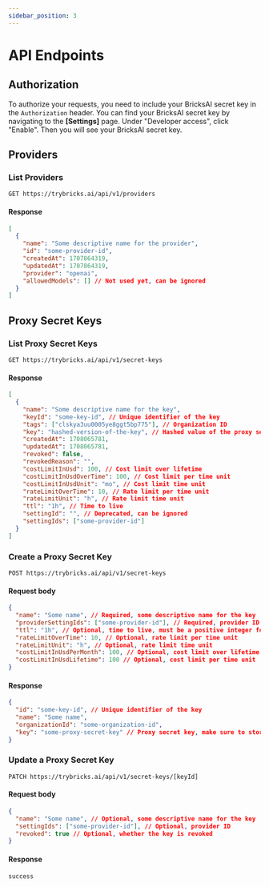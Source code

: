 ```yaml
---
sidebar_position: 3
---
```


# API Endpoints

## Authorization

To authorize your requests, you need to include your BricksAI secret key in the `Authorization` header. You can find your BricksAI secret key by navigating to the **[Settings]** page. Under "Developer access", click "Enable". Then you will see your BricksAI secret key.

## Providers

### List Providers

```http
GET https://trybricks.ai/api/v1/providers
```

#### Response

```json
[
  {
    "name": "Some descriptive name for the provider",
    "id": "some-provider-id",
    "createdAt": 1707864319,
    "updatedAt": 1707864319,
    "provider": "openai",
    "allowedModels": [] // Not used yet, can be ignored
  }
]
```

## Proxy Secret Keys

### List Proxy Secret Keys

```http
GET https://trybricks.ai/api/v1/secret-keys
```

#### Response

```json
[
  {
    "name": "Some descriptive name for the key",
    "keyId": "some-key-id", // Unique identifier of the key
    "tags": ["clskya3uu0005ye8ggt5bp775"], // Organization ID
    "key": "hashed-version-of-the-key", // Hashed value of the proxy secret key, can be ignored
    "createdAt": 1708065781,
    "updatedAt": 1708065781,
    "revoked": false,
    "revokedReason": "",
    "costLimitInUsd": 100, // Cost limit over lifetime
    "costLimitInUsdOverTime": 100, // Cost limit per time unit
    "costLimitInUsdUnit": "mo", // Cost limit time unit
    "rateLimitOverTime": 10, // Rate limit per time unit
    "rateLimitUnit": "h", // Rate limit time unit
    "ttl": "1h", // Time to live
    "settingId": "", // Deprecated, can be ignored
    "settingIds": ["some-provider-id"]
  }
]
```

### Create a Proxy Secret Key

```http
POST https://trybricks.ai/api/v1/secret-keys
```

#### Request body

```json
{
  "name": "Some name", // Required, some descriptive name for the key
  "providerSettingIds": ["some-provider-id"], // Required, provider ID
  "ttl": "1h", // Optional, time to live, must be a positive integer followed by s, m, or h
  "rateLimitOverTime": 10, // Optional, rate limit per time unit
  "rateLimitUnit": "h", // Optional, rate limit time unit
  "costLimitInUsdPerMonth": 100, // Optional, cost limit over lifetime
  "costLimitInUsdLifetime": 100 // Optional, cost limit per time unit
}
```

#### Response

```json
{
  "id": "some-key-id", // Unique identifier of the key
  "name": "Some name",
  "organizationId": "some-organization-id",
  "key": "some-proxy-secret-key" // Proxy secret key, make sure to store it securely as you won't see it again
}
```

### Update a Proxy Secret Key

```http
PATCH https://trybricks.ai/api/v1/secret-keys/[keyId]
```

#### Request body

```json
{
  "name": "Some name", // Optional, some descriptive name for the key
  "settingIds": ["some-provider-id"], // Optional, provider ID
  "revoked": true // Optional, whether the key is revoked
}
```

#### Response

```txt
success
```
